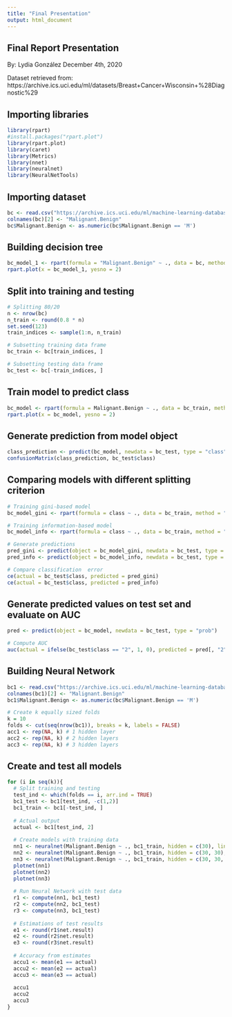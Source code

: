 ```yaml
---
title: "Final Presentation"
output: html_document
---
```


## Final Report Presentation

By: Lydia González
December 4th, 2020

Dataset retrieved from: https://archive.ics.uci.edu/ml/datasets/Breast+Cancer+Wisconsin+%28Diagnostic%29

## Importing libraries
```r
library(rpart)
#install.packages("rpart.plot")
library(rpart.plot)
library(caret)
library(Metrics)
library(nnet)
library(neuralnet)
library(NeuralNetTools)
```

## Importing dataset
```r
bc <- read.csv("https://archive.ics.uci.edu/ml/machine-learning-databases/breast-cancer-wisconsin/wdbc.data", header = TRUE, sep = ",")
colnames(bc)[2] <- "Malignant.Benign"
bc$Malignant.Benign <- as.numeric(bc$Malignant.Benign == 'M')
```

## Building decision tree
```r
bc_model_1 <- rpart(formula = "Malignant.Benign" ~ ., data = bc, method = "class")
rpart.plot(x = bc_model_1, yesno = 2)
```

## Split into training and testing
```r
# Splitting 80/20
n <- nrow(bc)
n_train <- round(0.8 * n)
set.seed(123)
train_indices <- sample(1:n, n_train)

# Subsetting training data frame
bc_train <- bc[train_indices, ]

# Subsetting testing data frame
bc_test <- bc[-train_indices, ]
```

## Train model to predict class
```r
bc_model <- rpart(formula = Malignant.Benign ~ ., data = bc_train, method = "class")
rpart.plot(x = bc_model, yesno = 2)
```

## Generate prediction from model object
```r
class_prediction <- predict(bc_model, newdata = bc_test, type = "class")
confusionMatrix(class_prediction, bc_test$class)
```

## Comparing models with different splitting criterion
```r
# Training gini-based model
bc_model_gini <- rpart(formula = class ~ ., data = bc_train, method = "class", parms = list(split = "gini"))

# Training information-based model 
bc_model_info <- rpart(formula = class ~ ., data = bc_train, method = "class", parms = list(split = "information"))

# Generate predictions
pred_gini <- predict(object = bc_model_gini, newdata = bc_test, type = "class")
pred_info <- predict(object = bc_model_info, newdata = bc_test, type = "class")

# Compare classification  error
ce(actual = bc_test$class, predicted = pred_gini)
ce(actual = bc_test$class, predicted = pred_info)
```

## Generate predicted values on test set and evaluate on AUC
```r
pred <- predict(object = bc_model, newdata = bc_test, type = "prob")

# Compute AUC
auc(actual = ifelse(bc_test$class == "2", 1, 0), predicted = pred[, "2"])
```

## Building Neural Network
```r
bc1 <- read.csv("https://archive.ics.uci.edu/ml/machine-learning-databases/breast-cancer-wisconsin/wdbc.data", header = TRUE, sep = ",")
colnames(bc1)[2] <- "Malignant.Benign"
bc1$Malignant.Benign <- as.numeric(bc$Malignant.Benign == 'M')

# Create k equally sized folds
k = 10
folds <- cut(seq(nrow(bc1)), breaks = k, labels = FALSE)
acc1 <- rep(NA, k) # 1 hidden layer
acc2 <- rep(NA, k) # 2 hidden layers
acc3 <- rep(NA, k) # 3 hidden layers
```

## Create and test all models
```r
for (i in seq(k)){
  # Split training and testing
  test_ind <- which(folds == i, arr.ind = TRUE)
  bc1_test <- bc1[test_ind, -c(1,2)]
  bc1_train <- bc1[-test_ind, ]
  
  # Actual output
  actual <- bc1[test_ind, 2]
  
  # Create models with training data
  nn1 <- neuralnet(Malignant.Benign ~ ., bc1_train, hidden = c(30), linear.output = FALSE, 0.000001)
  nn2 <- neuralnet(Malignant.Benign ~ ., bc1_train, hidden = c(30, 30), linear.output = FALSE, 0.000001)
  nn3 <- neuralnet(Malignant.Benign ~ ., bc1_train, hidden = c(30, 30, 30), linear.output = FALSE, 0.000001)
  plotnet(nn1)
  plotnet(nn2)
  plotnet(nn3)
  
  # Run Neural Network with test data
  r1 <- compute(nn1, bc1_test)
  r2 <- compute(nn2, bc1_test)
  r3 <- compute(nn3, bc1_test)
  
  # Estimations of test results
  e1 <- round(r1$net.result)
  e2 <- round(r2$net.result)
  e3 <- round(r3$net.result)
  
  # Accuracy from estimates
  accu1 <- mean(e1 == actual)
  accu2 <- mean(e2 == actual)
  accu3 <- mean(e3 == actual)
  
  accu1
  accu2
  accu3
}
```
